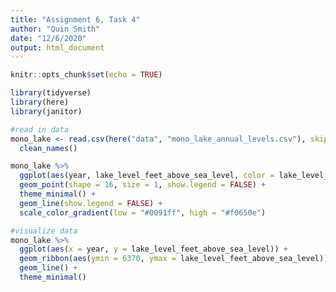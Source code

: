 ```yaml
---
title: "Assignment 6, Task 4"
author: "Quin Smith"
date: "12/6/2020"
output: html_document
---
```


```r
knitr::opts_chunk$set(echo = TRUE)

library(tidyverse)
library(here)
library(janitor)
```

```r
#read in data
mono_lake <- read.csv(here("data", "mono_lake_annual_levels.csv"), skip = 5) %>% 
  clean_names()

mono_lake %>% 
  ggplot(aes(year, lake_level_feet_above_sea_level, color = lake_level_feet_above_sea_level)) +
  geom_point(shape = 16, size = 1, show.legend = FALSE) +
  theme_minimal() +
  geom_line(show.legend = FALSE) +
  scale_color_gradient(low = "#0091ff", high = "#f0650e")

#visualize data
mono_lake %>% 
  ggplot(aes(x = year, y = lake_level_feet_above_sea_level)) +
  geom_ribbon(aes(ymin = 6370, ymax = lake_level_feet_above_sea_level)) +
  geom_line() +
  theme_minimal()
```

